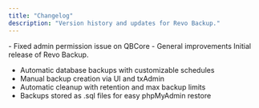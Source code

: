 ```yaml
---
title: "Changelog"
description: "Version history and updates for Revo Backup."
---
```


<Update label="October 2025" description="v1.1">
  - Fixed admin permission issue on QBCore
  - General improvements
</Update>

<Update label="January 2024" description="v1.0.0">
  Initial release of Revo Backup.

  - Automatic database backups with customizable schedules
  - Manual backup creation via UI and txAdmin
  - Automatic cleanup with retention and max backup limits
  - Backups stored as .sql files for easy phpMyAdmin restore
</Update>